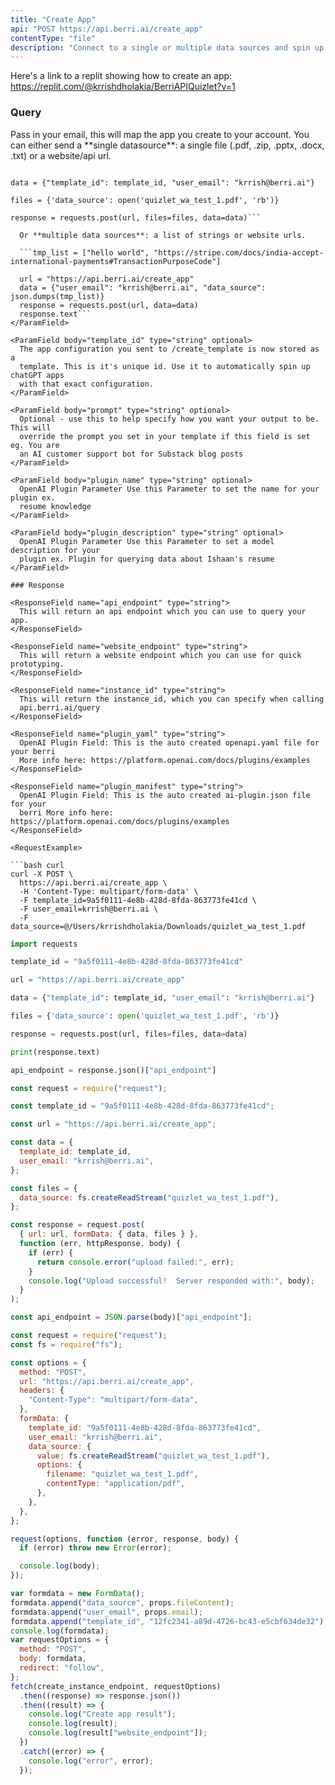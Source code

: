 ```yaml
---
title: "Create App"
api: "POST https://api.berri.ai/create_app"
contentType: "file"
description: "Connect to a single or multiple data sources and spin up chatGPT apps for each of them"
---
```


Here's a link to a replit showing how to create an app: https://replit.com/@krrishdholakia/BerriAPIQuizlet?v=1

### Query

<ParamField body="user_email" type="string">
  Pass in your email, this will map the app you create to your account.
</ParamField>

<ParamField body="data_source" type="string">
  You can either send a **single datasource**: a single file (.pdf, .zip, .pptx, .docx, .txt) or a website/api url.

````url = "https://api.berri.ai/create_app"

data = {"template_id": template_id, "user_email": "krrish@berri.ai"}

files = {'data_source': open('quizlet_wa_test_1.pdf', 'rb')}

response = requests.post(url, files=files, data=data)```

  Or **multiple data sources**: a list of strings or website urls.

  ```tmp_list = ["hello world", "https://stripe.com/docs/india-accept-international-payments#TransactionPurposeCode"]

  url = "https://api.berri.ai/create_app"
  data = {"user_email": "krrish@berri.ai", "data_source": json.dumps(tmp_list)}
  response = requests.post(url, data=data)
  response.text```
</ParamField>

<ParamField body="template_id" type="string" optional>
  The app configuration you sent to /create_template is now stored as a
  template. This is it's unique id. Use it to automatically spin up chatGPT apps
  with that exact configuration.
</ParamField>

<ParamField body="prompt" type="string" optional>
  Optional - use this to help specify how you want your output to be. This will
  override the prompt you set in your template if this field is set eg. You are
  an AI customer support bot for Substack blog posts
</ParamField>

<ParamField body="plugin_name" type="string" optional>
  OpenAI Plugin Parameter Use this Parameter to set the name for your plugin ex.
  resume knowledge
</ParamField>

<ParamField body="plugin_description" type="string" optional>
  OpenAI Plugin Parameter Use this Parameter to set a model description for your
  plugin ex. Plugin for querying data about Ishaan's resume
</ParamField>

### Response

<ResponseField name="api_endpoint" type="string">
  This will return an api endpoint which you can use to query your app.
</ResponseField>

<ResponseField name="website_endpoint" type="string">
  This will return a website endpoint which you can use for quick prototyping.
</ResponseField>

<ResponseField name="instance_id" type="string">
  This will return the instance_id, which you can specify when calling
  api.berri.ai/query
</ResponseField>

<ResponseField name="plugin_yaml" type="string">
  OpenAI Plugin Field: This is the auto created openapi.yaml file for your berri
  More info here: https://platform.openai.com/docs/plugins/examples
</ResponseField>

<ResponseField name="plugin_manifest" type="string">
  OpenAI Plugin Field: This is the auto created ai-plugin.json file for your
  berri More info here: https://platform.openai.com/docs/plugins/examples
</ResponseField>

<RequestExample>

```bash curl
curl -X POST \
  https://api.berri.ai/create_app \
  -H 'Content-Type: multipart/form-data' \
  -F template_id=9a5f0111-4e8b-428d-8fda-863773fe41cd \
  -F user_email=krrish@berri.ai \
  -F data_source=@/Users/krrishdholakia/Downloads/quizlet_wa_test_1.pdf
````

```python python
import requests

template_id = "9a5f0111-4e8b-428d-8fda-863773fe41cd"

url = "https://api.berri.ai/create_app"

data = {"template_id": template_id, "user_email": "krrish@berri.ai"}

files = {'data_source': open('quizlet_wa_test_1.pdf', 'rb')}

response = requests.post(url, files=files, data=data)

print(response.text)

api_endpoint = response.json()["api_endpoint"]
```

```javascript javascript
const request = require("request");

const template_id = "9a5f0111-4e8b-428d-8fda-863773fe41cd";

const url = "https://api.berri.ai/create_app";

const data = {
  template_id: template_id,
  user_email: "krrish@berri.ai",
};

const files = {
  data_source: fs.createReadStream("quizlet_wa_test_1.pdf"),
};

const response = request.post(
  { url: url, formData: { data, files } },
  function (err, httpResponse, body) {
    if (err) {
      return console.error("upload failed:", err);
    }
    console.log("Upload successful!  Server responded with:", body);
  }
);

const api_endpoint = JSON.parse(body)["api_endpoint"];
```

```javascript node.js
const request = require("request");
const fs = require("fs");

const options = {
  method: "POST",
  url: "https://api.berri.ai/create_app",
  headers: {
    "Content-Type": "multipart/form-data",
  },
  formData: {
    template_id: "9a5f0111-4e8b-428d-8fda-863773fe41cd",
    user_email: "krrish@berri.ai",
    data_source: {
      value: fs.createReadStream("quizlet_wa_test_1.pdf"),
      options: {
        filename: "quizlet_wa_test_1.pdf",
        contentType: "application/pdf",
      },
    },
  },
};

request(options, function (error, response, body) {
  if (error) throw new Error(error);

  console.log(body);
});
```

```javascript next.js
var formdata = new FormData();
formdata.append("data_source", props.fileContent);
formdata.append("user_email", props.email);
formdata.append("template_id", "12fc2341-a89d-4726-bc43-e5cbf634de32");
console.log(formdata);
var requestOptions = {
  method: "POST",
  body: formdata,
  redirect: "follow",
};
fetch(create_instance_endpoint, requestOptions)
  .then((response) => response.json())
  .then((result) => {
    console.log("Create app result");
    console.log(result);
    console.log(result["website_endpoint"]);
  })
  .catch((error) => {
    console.log("error", error);
  });
```

</RequestExample>
